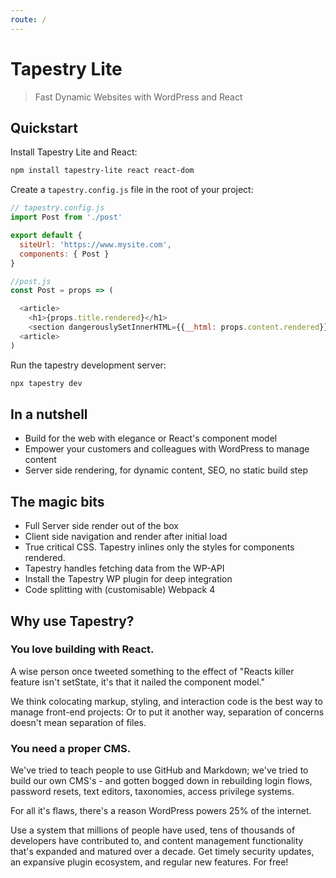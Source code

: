 ```yaml
---
route: /
---
```


# Tapestry Lite

> Fast Dynamic Websites with WordPress and React

## Quickstart

Install Tapestry Lite and React:

```sh
npm install tapestry-lite react react-dom
```

Create a `tapestry.config.js` file in the root of your project:

```js
// tapestry.config.js
import Post from './post'

export default {
  siteUrl: 'https://www.mysite.com',
  components: { Post }
}

//post.js
const Post = props => (

  <article>
    <h1>{props.title.rendered}</h1>
    <section dangerouslySetInnerHTML={{__html: props.content.rendered}} />
  <article>
)
```

Run the tapestry development server:

```sh
npx tapestry dev
```

## In a nutshell

- Build for the web with elegance or React's component model
- Empower your customers and colleagues with WordPress to manage content
- Server side rendering, for dynamic content, SEO, no static build step

## The magic bits

- Full Server side render out of the box
- Client side navigation and render after initial load
- True critical CSS. Tapestry inlines only the styles for components rendered.
- Tapestry handles fetching data from the WP-API
- Install the Tapestry WP plugin for deep integration
- Code splitting with (customisable) Webpack 4

## Why use Tapestry?

### You love building with React.

A wise person once tweeted something to the effect of "Reacts killer feature isn't setState, it's that it nailed the component model."

We think colocating markup, styling, and interaction code is the best way to manage front-end projects: Or to put it another way, separation of concerns doesn't mean separation of files.

### You need a proper CMS.

We've tried to teach people to use GitHub and Markdown; we've tried to build our own CMS's - and gotten bogged down in rebuilding login flows, password resets, text editors, taxonomies, access privilege systems.

For all it's flaws, there's a reason WordPress powers 25% of the internet.

Use a system that millions of people have used, tens of thousands of developers have contributed to, and content management functionality that's expanded and matured over a decade. Get timely security updates, an expansive plugin ecosystem, and regular new features. For free!

